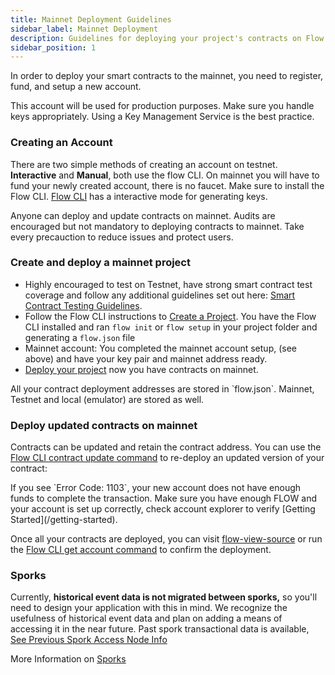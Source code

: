 ```yaml
---
title: Mainnet Deployment Guidelines
sidebar_label: Mainnet Deployment
description: Guidelines for deploying your project's contracts on Flow Mainnet
sidebar_position: 1
---
```


In order to deploy your smart contracts to the mainnet, you need to register, fund, and setup a new account.

<Callout type="info">
This account will be used for production purposes. Make sure you handle keys appropriately. Using a Key Management Service is the best practice. 
</Callout>

### Creating an Account

There are two simple methods of creating an account on testnet. **Interactive** and **Manual**, both use the flow CLI. On mainnet you will have to fund your newly created account, there is no faucet.
Make sure to install the Flow CLI. [Flow CLI](../../tools/toolchains/flow-cli/accounts/create-accounts) has a interactive mode for generating keys.

<Callout type="success">
Anyone can deploy and update contracts on mainnet. Audits are encouraged but not mandatory to deploying contracts to mainnet. Take every precauction to reduce issues and protect users. 
</Callout>

### Create and deploy a mainnet project

- Highly encouraged to test on Testnet, have strong smart contract test coverage and follow any additional guidelines set out here: [Smart Contract Testing Guidelines](./contract-testing). 
- Follow the Flow CLI instructions to [Create a Project](../../tools/toolchains/flow-cli). You have the Flow CLI installed and ran `flow init` or `flow setup` in your project folder and generating a `flow.json` file
- Mainnet account: You completed the mainnet account setup, (see above) and have your key pair and mainnet address ready.
- [Deploy your project](../../tools/toolchains/flow-cli/deployment/deploy-project-contracts.md) now you have contracts on mainnet.

<Callout type="info">
All your contract deployment addresses are stored in `flow.json`. Mainnet, Testnet and local (emulator) are stored as well.
</Callout>

### Deploy updated contracts on mainnet

Contracts can be updated and retain the contract address. You can use the [Flow CLI contract update command](../../tools/toolchains/flow-cli/accounts/account-update-contract.md) to re-deploy an updated version of your contract:

<Callout type="warning">
If you see `Error Code: 1103`, your new account does not have enough funds to complete the transaction. Make sure you have enough FLOW and your account is set up correctly, check account explorer to verify [Getting Started](/getting-started).
</Callout>

Once all your contracts are deployed, you can visit [flow-view-source](https://flow-view-source.com/) or run the [Flow CLI get account command](../../tools/toolchains/flow-cli/accounts/get-accounts.md) to confirm the deployment.

### Sporks

Currently, **historical event data is not migrated between sporks,** so you'll need to design your application with this in mind. We recognize the usefulness of historical event data and plan on adding a means of accessing it in the near future. Past spork transactional data is available, [See Previous Spork Access Node Info](../../concepts/nodes/node-operation/past-sporks)

More Information on [Sporks](../../concepts/nodes/node-operation/spork)